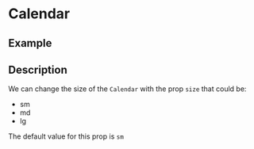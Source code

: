 

<Meta of={Stories} />

# Calendar

## Example

<Canvas of={Stories.Base} />

## Description

We can change the size of the `Calendar` with the prop `size` that could be:

- sm
- md
- lg

The default value for this prop is `sm`

<Canvas of={Stories.Size} />
